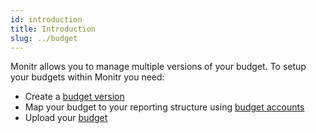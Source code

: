 ```yaml
---
id: introduction
title: Introduction
slug: ../budget
---
```


Monitr allows you to manage multiple versions of your budget. 
To setup your budgets within Monitr you need:
- Create a [budget version](./budget-versions)
- Map your budget to your reporting structure using [budget accounts](./budget-accounts)
- Upload your [budget](./budgets)